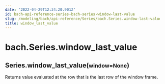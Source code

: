 ```yaml
---
date: '2022-04-29T12:34:20.901Z'
id: bach-api-reference-series-bach-series-window-last-value
slug: /modeling/bach/api-reference/Series/bach.Series.window-last-value/
title: window_last_value
---
```


# bach.Series.window_last_value

<div class="method">
<h2 class="signature-class"><span class="additional-name">Series.</span><span class="name">window_last_value(</span><small class="parameter-list"><span class="parameter" id="window">window=None</span></small>)</h2>


<div class="content">

Returns value evaluated at the row that is the last row of the window frame.


</div>

</div>
